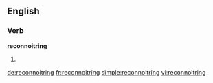 ==English==

===Verb===
'''reconnoitring'''
# {{present participle of|reconnoitre}}

[[de:reconnoitring]]
[[fr:reconnoitring]]
[[simple:reconnoitring]]
[[vi:reconnoitring]]